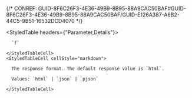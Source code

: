 

{/* CONREF: GUID-8F6C26F3-4E36-49B9-8B95-88A9CAC50BAF#GUID-8F6C26F3-4E36-49B9-8B95-88A9CAC50BAF/GUID-E126A387-A6B2-44C5-9B51-16532DCD4070  */}

<StyledTable headers={"Parameter,Details"}>
  <StyledTableRow>
    <StyledTableCell cellStyle="markdown">

      `f` 

    </StyledTableCell>
    <StyledTableCell cellStyle="markdown">

      The response format. The default response value is `html`.

      Values: `html` | `json` | `pjson`

    </StyledTableCell>
  </StyledTableRow>
</StyledTable>
